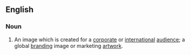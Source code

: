 ==English==

===Noun===
{{en-noun|sg=[[global]] [[image]]}}

# An image which is created for a [[corporate]] or [[international]] [[audience]]; a global [[branding]] image or marketing [[artwork]].